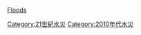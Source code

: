 {{yearcat}}
{{year by category
|m=2
|c=0
|d=1
|y=4
|cat=水災
|sortkey=Floods
|parent=各年水災
|subcat=2014年自然災害
}}
{{Commonscat|2014 floods}}
[[Category:21世紀水災|Category:21世紀水災]]
[[Category:2010年代水災|Category:2010年代水災]]
[[category:2014年氣象|Floods]]